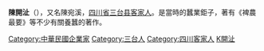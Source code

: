 {{Infobox Officeholder
|姓名= 陳宛溪
|圖像=File:陳宛溪.jpg
|圖像大小=200px
|圖像說明=  
|字    = 
|號    = 
|別名    = 
|出生日期 = 
|出生地點 = 
|逝世日期 = 
|逝世地點 = 
|死因    = 
|墓地    = 
|籍貫    = 
|政黨    = 
|parents  = 
|配偶   =
|伴侶    = 
|relatives  =  
|children  =  
|著作    = 
|past    = 
}}

'''陳開沚'''（{{bd|1855年||1926年||C}}），又名陳宛溪，[[四川省|四川省]][[三台县|三台县]][[客家人|客家人]]。是當時的蠶業鉅子，著有《裨農最要》等不少有關養蠶的著作。

 {{中国人物小作品}}

{{DEFAULTSORT:Chen陳}}
[[Category:中華民國企業家|Category:中華民國企業家]]
[[Category:三台人|Category:三台人]]
[[Category:四川客家人|Category:四川客家人]]
[[Category:陈姓|K開沚]]